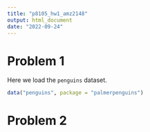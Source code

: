 ```yaml
---
title: "p8105_hw1_amz2148"
output: html_document
date: "2022-09-24"
---
```


# Problem 1

Here we load the `penguins` dataset.

```r
data("penguins", package = "palmerpenguins")
```



# Problem 2

